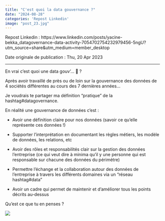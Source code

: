 ---
title: "C'est quoi la data gouvernance ?"
date: "2024-08-28"
categories: 'Repost Linkedin'
image: "post_23.jpg"
---

Repost Linkedin : https://www.linkedin.com/posts/yacine-bekka_datagovernance-data-activity-7054702754232979456-5ngU?utm_source=share&utm_medium=member_desktop

Date originale de publication : Thu, 20 Apr 2023

---


En vrai c’est quoi une data gouv’… 🤔 ?

Après avoir travaillé de près ou de loin sur la gouvernance des données de 4 sociétés différentes au cours des 7 dernières années...

Je voudrais te partager ma définition “pratique” de la hashtag#datagovernance.

En réalité une gouvernance de données c’est :

- Avoir une définition claire pour nos données (savoir ce qu’elle représente ces données !)

- Supporter l’interprétation en documentant les règles métiers, les modèle de données, les relations, etc

- Avoir des rôles et responsabilités clair sur la gestion des données l’entreprise (ce qui veut dire à minima qu’il y une personne qui est responsable sur chacune des données du périmètre)

- Permettre l’échange et la collaboration autour des données de l’entreprise à travers les différents domaines via un “réseau hashtag#data”

- Avoir un cadre qui permet de maintenir et d’améliorer tous les points décrits au-dessus

Qu'est ce que tu en penses ?

![](post_23.jpg)